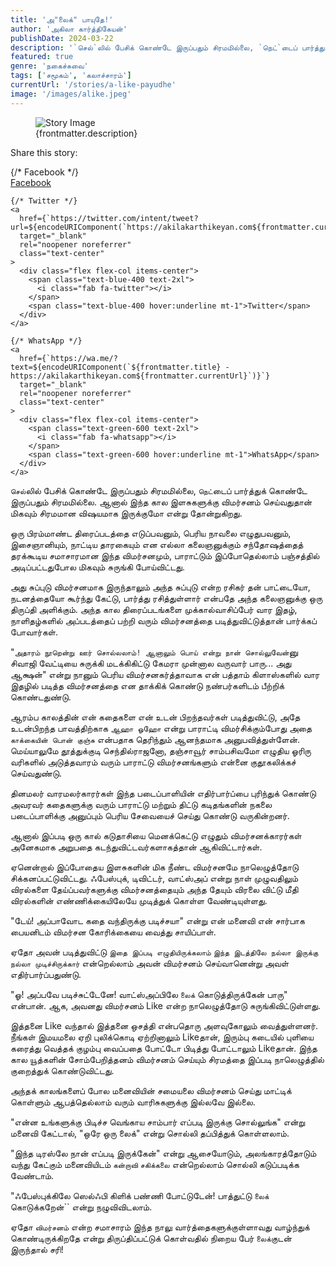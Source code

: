 ```yaml
---
title: 'அ"லைக்" பாயுதே!'
author: 'அகிலா கார்த்திகேயன்'
publishDate: 2024-03-22
description: '`செல்`லில் பேசிக் கொண்டே இருப்பதும் சிரமமில்லை, `நெட்`டைப் பார்த்துக் கொண்டே இருப்பதும் சிரமமில்லை...'
featured: true
genre: 'நகைச்சுவை'
tags: ['சமூகம்', 'கலாச்சாரம்']
currentUrl: '/stories/a-like-payudhe'
image: '/images/alike.jpeg'
---
```

<figure>
  <img src={frontmatter.image} alt="Story Image" class="w-full rounded-lg shadow-lg" />
  <figcaption class="text-gray-600 text-sm mt-2">{frontmatter.description}</figcaption>
</figure>
<div class="mt-6">
  <p class="text-lg font-bold">Share this story:</p>
  <div class="flex space-x-6 justify-start mt-4">
    {/* Facebook */}
    <a
      href={`https://www.facebook.com/sharer/sharer.php?u=${encodeURIComponent(`https://akilakarthikeyan.com${frontmatter.currentUrl}`)}`}
      target="_blank"
      rel="noopener noreferrer"
      class="text-center"
    >
      <div class="flex flex-col items-center">
        <span class="text-blue-600 text-2xl">
          <i class="fab fa-facebook"></i>
        </span>
        <span class="text-blue-600 hover:underline mt-1">Facebook</span>
      </div>
    </a>

    {/* Twitter */}
    <a
      href={`https://twitter.com/intent/tweet?url=${encodeURIComponent(`https://akilakarthikeyan.com${frontmatter.currentUrl}`)}&text=${encodeURIComponent(frontmatter.title)}`}
      target="_blank"
      rel="noopener noreferrer"
      class="text-center"
    >
      <div class="flex flex-col items-center">
        <span class="text-blue-400 text-2xl">
          <i class="fab fa-twitter"></i>
        </span>
        <span class="text-blue-400 hover:underline mt-1">Twitter</span>
      </div>
    </a>

    {/* WhatsApp */}
    <a
      href={`https://wa.me/?text=${encodeURIComponent(`${frontmatter.title} - https://akilakarthikeyan.com${frontmatter.currentUrl}`)}`}
      target="_blank"
      rel="noopener noreferrer"
      class="text-center"
    >
      <div class="flex flex-col items-center">
        <span class="text-green-600 text-2xl">
          <i class="fab fa-whatsapp"></i>
        </span>
        <span class="text-green-600 hover:underline mt-1">WhatsApp</span>
      </div>
    </a>

   
  </div>
</div>

`செல்`லில் பேசிக் கொண்டே இருப்பதும் சிரமமில்லை, `நெட்`டைப் பார்த்துக் கொண்டே இருப்பதும் சிரமமில்லை. ஆனால் இந்த கால இளசுகளுக்கு விமர்சனம் செய்வதுதான் மிகவும் சிரமமான விஷயமாக இருக்குமோ என்று தோன்றுகிறது.

ஒரு பிரம்மாண்ட திரைப்படத்தை எடுப்பவனும், பெரிய நாவலை எழுதுபவனும், இசைஞானியும், நாட்டிய தாரகையும் என எல்லா கலைஞனுக்கும் சந்தோஷத்தைத் தரக்கூடிய சமாசாரமான இந்த விமர்சனமும், பாராட்டும் இப்போதெல்லாம் பஞ்சத்தில் அடிப்பட்டதுபோல மிகவும் சுருங்கி போய்விட்டது.

அது சுப்புடு விமர்சனமாக இருந்தாலும் அந்த சுப்புடு என்ற ரசிகர் தன் பாட்டையோ, நடனத்தையோ கூர்ந்து கேட்டு, பார்த்து ரசித்துள்ளார் என்பதே அந்த கலைஞனுக்கு ஒரு திருப்தி அளிக்கும். அந்த கால திரைப்படங்களை முக்கால்வாசிப்பேர் வார இதழ், நாளிதழ்களில் அப்படத்தைப் பற்றி வரும் விமர்சனத்தை படித்துவிட்டுத்தான் பார்க்கப் போவார்கள்.

"`அதாரம் நூறென்று ஊர் சொல்லலாம்! ஆனாலும் பொய் என்று நான் சொல்லுவேன்`னு சிவாஜி வேட்டியை சுருக்கி மடக்கிகிட்டு கேமரா முன்னால வருவார் பாரு... அது ஆக்ஷன்" என்று நானும் பெரிய விமர்சனகர்த்தாவாக என் பத்தாம் கிளாஸ்களில் வார இதழில் படித்த விமர்சனத்தை என தாக்கிக் கொண்டு நண்பர்களிடம் பீற்றிக் கொண்டதுண்டு.

ஆரம்ப காலத்தின் என் கதைகளை என் உடன் பிறந்தவர்கள் படித்துவிட்டு, அதே உடன்பிறந்த பாவத்திற்காக `ஆஹா ஓஹோ` என்று பாராட்டி விமர்சிக்கும்போது அதை `காக்கையின் பொன் குஞ்சு` என்பதாக தெரிந்தும் ஆனந்தமாக அனுபவித்துள்ளேன். மெய்யாலுமே தூத்துக்குடி செந்தில்ராஜனோ, தஞ்சாவூர் சாம்பசிவமோ எழுதிய ஓரிரு வரிகளில் அடுத்தவாரம் வரும் பாராட்டு விமர்சனங்களும் என்னை குதூகலிக்கச் செய்வதுண்டு.

தினமலர் வாரமலர்காரர்கள் இந்த படைப்பாளியின் எதிர்பார்ப்பை புரிந்துக் கொண்டு அவரவர் கதைகளுக்கு வரும் பாராட்டு மற்றும் திட்டு கடிதங்களின் நகலை படைப்பாளிக்கு அனுப்பும் பெரிய சேவையைச் செய்து கொண்டு வருகின்றனர்.

ஆனால் இப்படி ஒரு கால் கடுதாசியை மெனக்கெட்டு எழுதும் விமர்சனக்காரர்கள் அனேகமாக அறுபதை கடந்துவிட்டவர்களாகத்தான் ஆகிவிட்டார்கள்.

ஏனென்றால் இப்போதைய இளசுகளின் மிக நீண்ட விமர்சனமே நாலெழுத்தோடு சிக்கனப்பட்டுவிட்டது. ஃபேஸ்புக், டிவிட்டர், வாட்ஸ்அப் என்று நாள் முழுவதிலும் விரல்களை தேய்ப்பவர்களுக்கு விமர்சனத்தையும் அந்த தேயும் விரலை விட்டு மீதி விரல்களின் எண்ணிக்கையிலேயே முடித்துக் கொள்ள வேண்டியுள்ளது.

"டேய்! அப்பாவோட கதை வந்திருக்கு படிச்சயா" என்று என் மனைவி என் சார்பாக பையனிடம் விமர்சன கோரிக்கையை வைத்து சாயிப்பாள்.

ஏதோ அவன் படித்துவிட்டு `இதை இப்படி எழுதியிருக்கலாம்` `இந்த இடத்திலே நல்லா இருக்கு` `நல்லா முடிச்சிருக்கார்` என்றெல்லாம் அவன் விமர்சனம் செய்வானென்று அவள் எதிர்பார்ப்பதுண்டு.

"ஓ! அப்பவே படிச்சுட்டேனே! வாட்ஸ்அப்பிலே `லைக்` கொடுத்திருக்கேன் பாரு" என்பான். ஆக, அவனது விமர்சனம் Like என்ற நாலெழுத்தோடு சுருங்கிவிட்டுள்ளது.

இத்தனை Like வந்தால் இத்தனை ஒசத்தி என்பதொரு அளவுகோலும் வைத்துள்ளனர். நீங்கள் இமயமலை ஏறி புலிக்கொடி ஏற்றினாலும் Likeதான், இரும்பு கடையில் புளியை கரைத்து வெத்தக் குழம்பு வைப்பதை போட்டோ பிடித்து போட்டாலும் Likeதான். இந்த கால யூத்களின் சோம்பேறித்தனம் விமர்சனம் செய்யும் சிரமத்தை இப்படி நாலெழுத்தில் குறைத்துக் கொண்டுவிட்டது.

அந்தக் காலங்களைப் போல மனைவியின் சமையலை விமர்சனம் செய்து மாட்டிக் கொள்ளும் ஆபத்தெல்லாம் வரும் வாரிசுகளுக்கு இல்லவே இல்லை.

"என்ன உங்களுக்கு பிடிச்ச வெங்காய சாம்பார் எப்படி இருக்கு சொல்லுங்க" என்று மனைவி கேட்டால், "ஒரே ஒரு லைக்" என்று சொல்லி தப்பித்துக் கொள்ளலாம்.

"இந்த டிரஸ்லே நான் எப்படி இருக்கேன்" என்று ஆசையோடும், அலங்காரத்தோடும் வந்து கேட்கும் மனைவியிடம் `கன்றாவி` `சகிக்கலை` என்றெல்லாம் சொல்லி கடுப்படிக்க வேண்டாம்.

"ஃபேஸ்புக்கிலே ஸெல்ஃபி கிளிக் பண்ணி போட்டுடேன்! பாத்துட்டு `லைக்` கொடுக்கறேன்`` என்று நழுவிவிடலாம்.

ஏதோ `விமர்சனம்` என்ற சமாசாரம் இந்த நாலு வார்த்தைகளுக்குள்ளாவது வாழ்ந்துக் கொண்டிருக்கிறதே என்று திருப்திப்பட்டுக் கொள்வதில் நிறைய பேர் `லைக்`குடன் இருந்தால் சரி!
